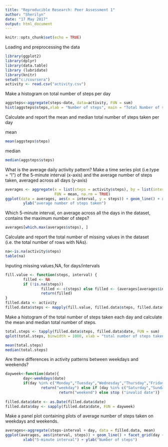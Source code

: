 ---
title: "Reproducible Research: Peer Assessment 1"
author: "Sherilyn"
date: "17 May 2017"
output: html_document
---

```{r setup, include=FALSE}
knitr::opts_chunk$set(echo = TRUE)
```


Loading and preprocessing the data

```{r loaddata}
library(ggplot2)
library(dplyr)
library(data.table)
library (lubridate)
library(knitr)
setwd("c:/coursera")
activity <- read.csv("activity.csv")

```


Make a histogram on total number of steps per day

```{r}
aggsteps<-aggregate(steps~date, data=activity, FUN = sum)
hist(aggsteps$steps,xlab = "Number of steps", main = "Total Number of steps per day")
```

Calculate and report the mean and median total number of steps taken per day

mean
```{r}
mean(aggsteps$steps)
```

median
```{r}
median(aggsteps$steps)
```


What is the average daily activity pattern? Make a time series plot (i.e.type = "l") of the 5-minute interval (x-axis) and the average number of steps taken, averaged across all days (y-axis)

```{r}
averages <- aggregate(x = list(steps = activity$steps), by = list(interval = activity$interval), 
                      FUN = mean, na.rm = TRUE)
ggplot(data = averages, aes(x = interval, y = steps)) + geom_line() + xlab("5-minute interval") + 
        ylab("average number of steps taken")
```


Which 5-minute interval, on average across all the days in the dataset, contains the maximum number of steps?

```{r}
averages[which.max(averages$steps), ]
```


Calculate and report the total number of missing values in the dataset (i.e. the total number of rows with NAs).

```{r}
na<-is.na(activity$steps)
table(na)
```


Inputing missing values,NA, for days/intervals

```{r}
fill.value <- function(steps, interval) {
        filled <- NA
        if (!is.na(steps)) 
                filled <- c(steps) else filled <- (averages[averages$interval == interval, "steps"])
                return(filled)
}
filled.data <- activity
filled.data$steps <- mapply(fill.value, filled.data$steps, filled.data$interval)
```


Make a histogram of the total number of steps taken each day and calculate the mean and median total number of steps.

```{r}
total.steps <- tapply(filled.data$steps, filled.data$date, FUN = sum)
qplot(total.steps, binwidth = 1000, xlab = "total number of steps taken each day")

mean(total.steps)
median(total.steps)
```


Are there differences in activity patterns between weekdays and weekends? 

```{r}
dayweek<-function(date){
        day<-weekdays(date)
        if(day %in% c("Monday","Tuesday","Wednesday","Thursday","Friday"))
                return("weekday") else if (day %in% c("Saturday","Sunday"))
                        return("weekend") else stop ("invalid date")}
        
filled.data$date <- as.Date(filled.data$date)
filled.data$day <- sapply(filled.data$date, FUN = dayweek) 
```

        
Make a panel plot containing plots of average number of steps taken on weekdays and weekends. 

```{r}
averages<-aggregate(steps~interval + day, data = filled.data, mean)
ggplot(averages, aes(interval, steps)) + geom_line() + facet_grid(day ~ .) + 
        xlab("5-minute interval") + ylab("Number of steps")
```
